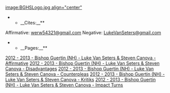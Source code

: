 [[image:BGHSLogo.jpg align="center"]]

**__Cites:__**
Affirmative: [[mailto:werw54321@gmail.com|werw54321@gmail.com]]
Negative: [[mailto:LukeVanSeters@gmail.com|LukeVanSeters@gmail.com]]

**__Pages:__**
[[2012 - 2013 - Bishop Guertin (NH) - Luke Van Seters & Steven Canova - Affirmative]]
[[2012 - 2013 - Bishop Guertin (NH) - Luke Van Seters & Steven Canova - Disadvantages]]
[[2012 - 2013 - Bishop Guertin (NH) - Luke Van Seters & Steven Canova - Counterpleas]]
[[2012 - 2013 - Bishop Guertin (NH) - Luke Van Seters & Steven Canova - Kritiks]]
[[2012 - 2013 - Bishop Guertin (NH) - Luke Van Seters & Steven Canova - Impact Turns]]